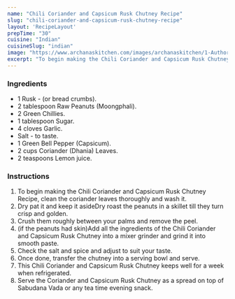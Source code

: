 ---
name: "Chili Coriander and Capsicum Rusk Chutney Recipe"
slug: "chili-coriander-and-capsicum-rusk-chutney-recipe"
layout: 'RecipeLayout'
prepTime: "30"
cuisine: "Indian"
cuisineSlug: "indian"
image: "https://www.archanaskitchen.com/images/archanaskitchen/1-Author/Madhuri_Aggarwal/Chili_Coriander_and_Capsicum_Rusk_Chutney_Recipe-1.jpg"
excerpt: "To begin making the Chili Coriander and Capsicum Rusk Chutney Recipe, clean the coriander leaves thoroughly and wash it"
---

### Ingredients

- 1 Rusk - (or bread crumbs).
- 2 tablespoon Raw Peanuts (Moongphali).
- 2 Green Chillies.
- 1 tablespoon Sugar.
- 4 cloves Garlic.
- Salt - to taste.
- 1 Green Bell Pepper (Capsicum).
- 2 cups Coriander (Dhania) Leaves.
- 2 teaspoons Lemon juice.

### Instructions

1. To begin making the Chili Coriander and Capsicum Rusk Chutney Recipe, clean the coriander leaves thoroughly and wash it.
1. Dry pat it and keep it asideDry roast the peanuts in a skillet till they turn crisp and golden.
1. Crush them roughly between your palms and remove the peel.
1. (if the peanuts had skin)Add all the ingredients of the Chili Coriander and Capsicum Rusk Chutney into a mixer grinder and grind it into smooth paste.
1. Check the salt and spice and adjust to suit your taste.
1. Once done, transfer the chutney into a serving bowl and serve.
1. This Chili Coriander and Capsicum Rusk Chutney keeps well for a week when refrigerated.
1. Serve the Coriander and Capsicum Rusk Chutney as a spread on top of Sabudana Vada or any tea time evening snack.
